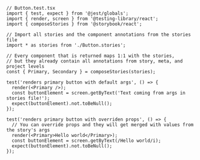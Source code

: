 ```tsx
// Button.test.tsx
import { test, expect } from '@jest/globals';
import { render, screen } from '@testing-library/react';
import { composeStories } from '@storybook/react';

// Import all stories and the component annotations from the stories file
import * as stories from './Button.stories';

// Every component that is returned maps 1:1 with the stories,
// but they already contain all annotations from story, meta, and project levels
const { Primary, Secondary } = composeStories(stories);

test('renders primary button with default args', () => {
  render(<Primary />);
  const buttonElement = screen.getByText('Text coming from args in stories file!');
  expect(buttonElement).not.toBeNull();
});

test('renders primary button with overriden props', () => {
  // You can override props and they will get merged with values from the story's args
  render(<Primary>Hello world</Primary>);
  const buttonElement = screen.getByText(/Hello world/i);
  expect(buttonElement).not.toBeNull();
});
```
